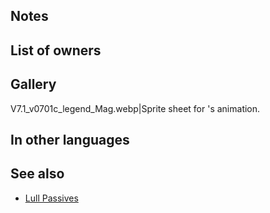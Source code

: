 {{Weapon Infobox
|tagid=SID_聖光スターライト
|intID=3450
|image=wep_mg321
|exclusive=1
|weaponType=Colorless Tome
|cost=400
|might=14
|range=2
|cooldown=-1
|effect=Accelerates Special trigger (cooldown count-1). At start of turn, if unit's HP ≥ 25%, grants Def/Res+6 and "reduces damage from area-of-effect Specials by 80% (excluding Røkkr area-of-effect Specials)" to unit and allies within 2 spaces of unit for 1 turn. At start of combat, if unit's HP ≥ 25%, inflicts Atk/Res-6 on foe during combat, neutralizes bonuses to foe's Atk/Res during combat, neutralizes effects that prevent unit's counterattacks, and restores 7 HP to unit after combat.
|statModifiers=0,14,0,0,0
|required=Atlas (weapon)
|properties=random_owner
}}
==Notes==
{{Bonuses}}
{{Reduce Area-of-Effect Special Damage Taken}}
{{Temporary debuffs}}
{{Bonus neutralization}}
{{Prevent counter neutralization}}
{{After combat healing}}

==List of owners==
{{Skill Hero List}}
==Gallery==
<gallery>
V7.1_v0701c_legend_Mag.webp|Sprite sheet for {{PAGENAME}}'s animation.
</gallery>
==In other languages==
{{OtherLanguages
|japanese=聖光スターライト
|german=Sternenfunkeln
|spanishEU=Luz brillante
|spanishLA=Luz brillante
|french=Lumière d'étoile
|italian=Bagliore siderale
|chineseTW=聖光星閃
|portuguese=Brilho estrelar
}}
==See also==
{{See also skills|cond=Description LIKE '%at start of turn%unit and allies within _ spaces%for 1 turn%' OR Description LIKE '%that prevent unit_s counterattacks%' OR Description LIKE '%reduces damage from area-of-effect specials by%' OR Description LIKE '%if unit_s HP%inflicts Atk/%on foe%neutralize%bonuses%Atk/%during combat%' AND Exclusive='1'}}
* [[Lull Passives]]
{{Weapons Navbox}}